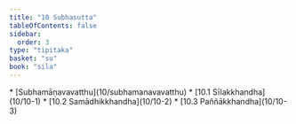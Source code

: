 ```yaml
---
title: "10 Subhasutta"
tableOfContents: false
sidebar:
  order: 3
type: "tipitaka"
basket: "su"
book: "sila"
---
```



<DynamicBreadcrumb />



<TableOfContents book="sila" section="10">
* [Subhamāṇavavatthu](10/subhamanavavatthu)
* [10.1 Sīlakkhandha](10/10-1)
* [10.2 Samādhikkhandha](10/10-2)
* [10.3 Paññākkhandha](10/10-3)
</TableOfContents>